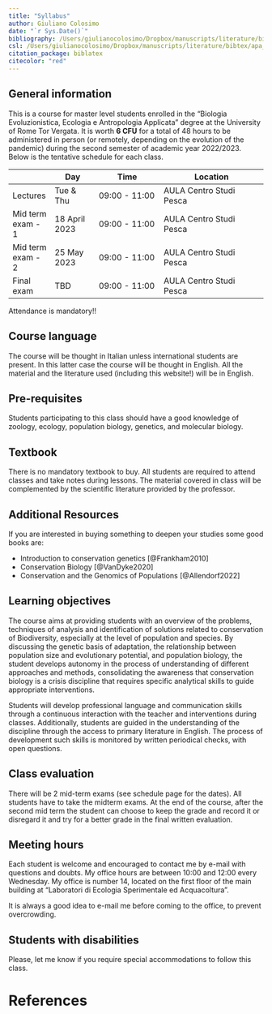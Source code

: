 ```yaml
---
title: "Syllabus"
author: Giuliano Colosimo
date: "`r Sys.Date()`"
bibliography: /Users/giulianocolosimo/Dropbox/manuscripts/literature/bibtex/comprehensive_database.bib
csl: /Users/giulianocolosimo/Dropbox/manuscripts/literature/bibtex/apa_5th_edition.csl
citation_package: biblatex
citecolor: "red"
---
```


## General information

This is a course for master level students enrolled in the "Biologia Evoluzionistica, Ecologia e Antropologia Applicata" degree at the University of Rome Tor Vergata. It is worth **6 CFU** for a total of 48 hours to be administered in person (or remotely, depending on the evolution of the pandemic) during the second semester of academic year 2022/2023. Below is the tentative schedule for each class.


|          | Day       | Time           | Location                |
|----------|-----------|----------------|-------------------------|
| Lectures | Tue & Thu | 09:00 - 11:00  | AULA Centro Studi Pesca |
| Mid term exam - 1    | 18 April 2023       | 09:00 - 11:00 | AULA Centro Studi Pesca |
| Mid term exam - 2    | 25 May 2023       | 09:00 - 11:00 | AULA Centro Studi Pesca |
| Final exam           | TBD       | 09:00 - 11:00 | AULA Centro Studi Pesca |


::: callout-important
Attendance is mandatory!!
:::

## Course language

The course will be thought in Italian unless international students are present. In this latter case the course will be thought in English. All the material and the literature used (including this website!) will be in English.

## Pre-requisites

Students participating to this class should have a good knowledge of zoology, ecology, population biology,  genetics, and molecular biology.

## Textbook

There is no mandatory textbook to buy. All students are required to attend classes and take notes during lessons. The material covered in class will be complemented by the scientific literature provided by the professor. 

## Additional Resources

If you are interested in buying something to deepen your studies some good books are:

- Introduction to conservation genetics [@Frankham2010]
- Conservation Biology [@VanDyke2020]
- Conservation and the Genomics of Populations [@Allendorf2022]

## Learning objectives

The course aims at providing students with an overview of the problems, techniques of analysis and identification of solutions related to conservation of Biodiversity, especially at the level of population and species. By discussing the genetic basis of adaptation, the relationship between population size and evolutionary potential, and population biology, the student develops autonomy in the process of understanding of different approaches and methods, consolidating the awareness that conservation biology is a crisis discipline that requires specific analytical skills to guide appropriate interventions.

Students will develop professional language and communication skills through a continuous interaction with the teacher and interventions during classes. Additionally, students are guided in the understanding of the discipline through the access to primary literature in English. The process of development such skills is monitored by written periodical checks, with open questions.

## Class evaluation

There will be 2 mid-term exams (see schedule page for the dates). All students have to take the midterm exams. At the end of the course, after the second mid term the student can choose to keep the grade and record it or disregard it and try for a better grade in the final written evaluation.

## Meeting hours

Each student is welcome and encouraged to contact me by e-mail with questions and doubts. My office hours are between 10:00 and 12:00 every Wednesday. My office is number 14, located on the first floor of the main building at "Laboratori di Ecologia Sperimentale ed Acquacoltura". 

::: callout-tip
It is always a good idea to e-mail me before coming to the office, to prevent overcrowding.
:::

## Students with disabilities

Please, let me know if you require special accommodations to follow this class.

# References